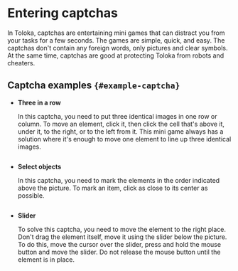 # Entering captchas

In Toloka, captchas are entertaining mini games that can distract you from your tasks for a few seconds. The games are simple, quick, and easy. The captchas don&apos;t contain any foreign words, only pictures and clear symbols. At the same time, captchas are good at protecting Toloka from robots and cheaters.

## Captcha examples `{#example-captcha}`

- **Three in a row**

    In this captcha, you need to put three identical images in one row or column. To move an element, click it, then click the cell that&apos;s above it, under it, to the right, or to the left from it. This mini game always has a solution where it&apos;s enough to move one element to line up three identical images.

    <Image width="700px" withBackground imageId="1676448971639" alt="" />

- **Select objects**

    In this captcha, you need to mark the elements in the order indicated above the picture. To mark an item, click as close to its center as possible.

    <Image width="400px" withBackground imageId="1676448975964" alt="" />

- **Slider**

    To solve this captcha, you need to move the element to the right place. Don't drag the element itself, move it using the slider below the picture. To do this, move the cursor over the slider, press and hold the mouse button and move the slider. Do not release the mouse button until the element is in place.

    <Image width="700px" withBackground imageId="1676449002530" alt="" />